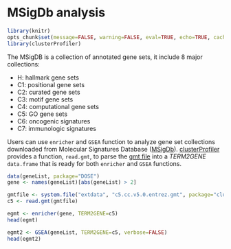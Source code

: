 # MSigDb analysis


```r
library(knitr)
opts_chunk$set(message=FALSE, warning=FALSE, eval=TRUE, echo=TRUE, cache=TRUE)
library(clusterProfiler)
```

The MSigDB is a collection of annotated gene sets, it include 8 major collections:

* H:  hallmark gene sets
* C1: positional gene sets
* C2: curated gene sets
* C3: motif gene sets
* C4: computational gene sets
* C5: GO gene sets
* C6: oncogenic signatures
* C7: immunologic signatures


Users can use `enricher` and `GSEA` function to analyze gene set collections downloaded from Molecular Signatures Database ([MSigDb](http://www.broadinstitute.org/gsea/msigdb/index.jsp)). [clusterProfiler](https://www.bioconductor.org/packages/clusterProfiler) provides a function, `read.gmt`, to parse the [gmt file](www.broadinstitute.org/cancer/software/gsea/wiki/index.php/Data_formats#GMT:_Gene_Matrix_Transposed_file_format_.28.2A.gmt.29) into a _TERM2GENE_ `data.frame` that is ready for both `enricher` and `GSEA` functions.

```r
data(geneList, package="DOSE")
gene <- names(geneList)[abs(geneList) > 2]

gmtfile <- system.file("extdata", "c5.cc.v5.0.entrez.gmt", package="clusterProfiler")
c5 <- read.gmt(gmtfile)

egmt <- enricher(gene, TERM2GENE=c5)
head(egmt)

egmt2 <- GSEA(geneList, TERM2GENE=c5, verbose=FALSE)
head(egmt2)
```